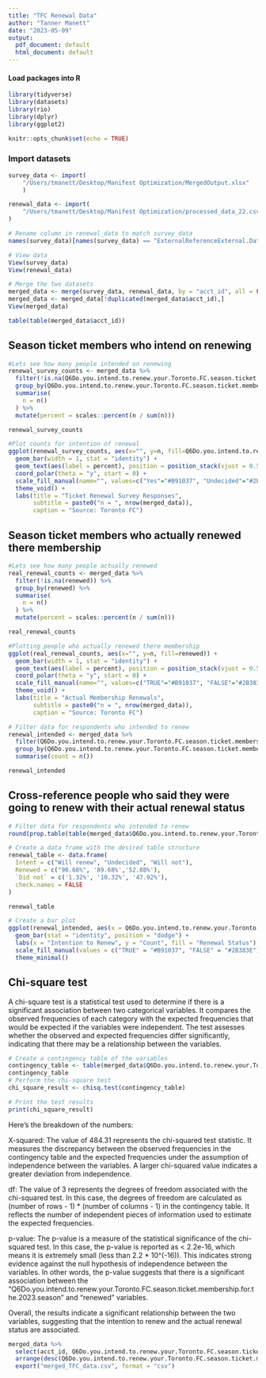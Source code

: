 ---
title: "TFC Renewal Data"
author: "Tanner Manett"
date: "2023-05-09"
output:
  pdf_document: default
  html_document: default
---

#### Load packages into R
```{r}
library(tidyverse)
library(datasets)
library(rio)
library(dplyr)
library(ggplot2)
```
```{r setup, include=FALSE}
knitr::opts_chunk$set(echo = TRUE)
```

### Import datasets
```{r}
survey_data <- import(
    "/Users/tmanett/Desktop/Manifest Optimization/MergedOutput.xlsx"
    )

renewal_data <- import(
    "/Users/tmanett/Desktop/Manifest Optimization/processed_data_22.csv"
)

# Rename column in renewal_data to match survey_data
names(survey_data)[names(survey_data) == "ExternalReferenceExternal.Data.Reference"] <- "acct_id" 

# View data
View(survey_data)
View(renewal_data)

# Merge the two datasets
merged_data <- merge(survey_data, renewal_data, by = "acct_id", all = FALSE)
merged_data <- merged_data[!duplicated(merged_data$acct_id),]
View(merged_data)

table(table(merged_data$acct_id))
```
## Season ticket members who intend on renewing 
```{r}
#Lets see how many people intended on renewing
renewal_survey_counts <- merged_data %>%
  filter(!is.na(Q6Do.you.intend.to.renew.your.Toronto.FC.season.ticket.membership.for.the.2023.season.)) %>% 
  group_by(Q6Do.you.intend.to.renew.your.Toronto.FC.season.ticket.membership.for.the.2023.season.) %>% 
  summarise(
    n = n()
  ) %>%
  mutate(percent = scales::percent(n / sum(n)))

renewal_survey_counts
```
```{r}
#Plot counts for intention of renewal
ggplot(renewal_survey_counts, aes(x="", y=n, fill=Q6Do.you.intend.to.renew.your.Toronto.FC.season.ticket.membership.for.the.2023.season.)) + 
  geom_bar(width = 1, stat = "identity") +
  geom_text(aes(label = percent), position = position_stack(vjust = 0.5), size = 4) + 
  coord_polar(theta = "y", start = 0) +
  scale_fill_manual(name="", values=c("Yes"="#B91037", "Undecided"="#2B383E", "No"="#FFFFFF")) + 
  theme_void() +
  labs(title = "Ticket Renewal Survey Responses",
       subtitle = paste0("n = ", nrow(merged_data)),
       caption = "Source: Toronto FC")
```
## Season ticket members who actually renewed there membership
```{r}
#Lets see how many people actually renewed
real_renewal_counts <- merged_data %>%
  filter(!is.na(renewed)) %>%
  group_by(renewed) %>%
  summarise(
    n = n()
  ) %>%
  mutate(percent = scales::percent(n / sum(n)))

real_renewal_counts
```
```{r}
#Plotting people who actually renewed there membership
ggplot(real_renewal_counts, aes(x="", y=n, fill=renewed)) + 
  geom_bar(width = 1, stat = "identity") +
  geom_text(aes(label = percent), position = position_stack(vjust = 0.5), size = 4) + 
  coord_polar(theta = "y", start = 0) +
  scale_fill_manual(name="", values=c("TRUE"="#B91037", "FALSE"="#2B383E")) + 
  theme_void() +
  labs(title = "Actual Membership Renewals",
       subtitle = paste0("n = ", nrow(merged_data)),
       caption = "Source: Toronto FC")
```
```{r}
# Filter data for respondents who intended to renew
renewal_intended <- merged_data %>%
  filter(Q6Do.you.intend.to.renew.your.Toronto.FC.season.ticket.membership.for.the.2023.season. != "NA", !is.na(renewed)) %>%
  group_by(Q6Do.you.intend.to.renew.your.Toronto.FC.season.ticket.membership.for.the.2023.season., renewed) %>%
  summarise(count = n()) 

renewal_intended
```


## Cross-reference people who said they were going to renew with their actual renewal status
```{r}
# Filter data for respondents who intended to renew
round(prop.table(table(merged_data$Q6Do.you.intend.to.renew.your.Toronto.FC.season.ticket.membership.for.the.2023.season., merged_data$renewed, exclude = 'NA'), 1) * 100, 2)
```
```{r}
# Create a data frame with the desired table structure
renewal_table <- data.frame(
  Intent = c("Will renew", "Undecided", "Will not"),
  Renewed = c("98.68%", '89.68%','52.08%'),
  `Did not` = c('1.32%', '10.32%', '47.92%'),
  check.names = FALSE
)

renewal_table
```

```{r}
# Create a bar plot
ggplot(renewal_intended, aes(x = Q6Do.you.intend.to.renew.your.Toronto.FC.season.ticket.membership.for.the.2023.season., y = count, fill = renewed)) +
  geom_bar(stat = "identity", position = "dodge") +
  labs(x = "Intention to Renew", y = "Count", fill = "Renewal Status") +
  scale_fill_manual(values = c("TRUE" = "#B91037", "FALSE" = "#2B383E")) +
  theme_minimal()
```

## Chi-square test

A chi-square test is a statistical test used to determine if there is a significant association between two categorical variables. It compares the observed frequencies of each category with the expected frequencies that would be expected if the variables were independent. The test assesses whether the observed and expected frequencies differ significantly, indicating that there may be a relationship between the variables.
```{r}
# Create a contingency table of the variables
contingency_table <- table(merged_data$Q6Do.you.intend.to.renew.your.Toronto.FC.season.ticket.membership.for.the.2023.season., merged_data$renewed)
contingency_table
# Perform the chi-square test
chi_square_result <- chisq.test(contingency_table)

# Print the test results
print(chi_square_result)
```

Here's the breakdown of the numbers:

X-squared: The value of 484.31 represents the chi-squared test statistic. It measures the discrepancy between the observed frequencies in the contingency table and the expected frequencies under the assumption of independence between the variables. A larger chi-squared value indicates a greater deviation from independence.

df: The value of 3 represents the degrees of freedom associated with the chi-squared test. In this case, the degrees of freedom are calculated as (number of rows - 1) * (number of columns - 1) in the contingency table. It reflects the number of independent pieces of information used to estimate the expected frequencies.

p-value: The p-value is a measure of the statistical significance of the chi-squared test. In this case, the p-value is reported as < 2.2e-16, which means it is extremely small (less than 2.2 * 10^(-16)). This indicates strong evidence against the null hypothesis of independence between the variables. In other words, the p-value suggests that there is a significant association between the "Q6Do.you.intend.to.renew.your.Toronto.FC.season.ticket.membership.for.the.2023.season" and "renewed" variables.

Overall, the results indicate a significant relationship between the two variables, suggesting that the intention to renew and the actual renewal status are associated.

```{r}
merged_data %>%
  select(acct_id, Q6Do.you.intend.to.renew.your.Toronto.FC.season.ticket.membership.for.the.2023.season., renewed)%>%
  arrange(desc(Q6Do.you.intend.to.renew.your.Toronto.FC.season.ticket.membership.for.the.2023.season.)) %>%
  export("merged_TFC_data.csv", format = "csv")
```

